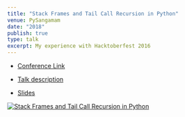 ```yaml
---
title: "Stack Frames and Tail Call Recursion in Python"
venue: PySangamam
date: "2018"
publish: true
type: talk
excerpt: My experience with Hacktoberfest 2016
---
```


- [Conference Link](https://pysangamam.org/)

- [Talk description](https://pysangamam.org/blog/2018/08/11/announcing-selected-talks/#7-stack-frames-and-tail-call-recursion-in-python)

- [Slides](https://docs.google.com/presentation/d/e/2PACX-1vQiMzg906epeEJKMzv8NNN1INP2QPDhVmoc6YCa2f63DwB7cyzqt7W9BYWIe5nSrIrmplc-AI7mE1c6/pub?start=false&loop=false&delayms=10000)


[![Stack Frames and Tail Call Recursion in Python](https://img.youtube.com/vi/lrY3ZimMxLo/0.jpg)](https://www.youtube.com/watch?v=lrY3ZimMxLo)

